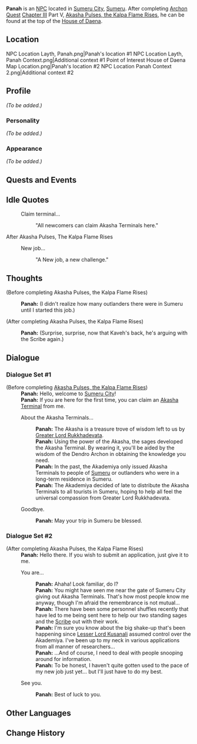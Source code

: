 {{Meta
<!-- Remove this template after adding the missing info -->
|missing_NPC_profile  = yes
}}
{{Character Infobox
|type             = NPC
|image            = NPC Panah.png
|region           = Sumeru
|title            = Mahamata
|affiliation      = Sumeru Akademiya

|ancestry         = <!-- Clan/family -->
|father           = 
|mother           = 
|spouse           = 
|sibling          = 
|child            = 
|relative         = 

|voiceEN          = 
|voiceCN          = 
|voiceJP          = 
|dialoguereward   = 
}}
'''Panah''' is an [[NPC]] located in [[Sumeru City]], [[Sumeru]]. After completing [[Archon Quest]] [[Chapter III]] Part V, [[Akasha Pulses, the Kalpa Flame Rises]], he can be found at the top of the [[House of Daena]].

==Location==
<gallery>
NPC Location Layth, Panah.png|Panah's location #1
NPC Location Layth, Panah Context.png|Additional context #1
Point of Interest House of Daena Map Location.png|Panah's location #2
NPC Location Panah Context 2.png|Additional context #2
</gallery>

==Profile==
<!-- Detailed story/lore information goes here. -->
''(To be added.)''

===Personality===
''(To be added.)''

===Appearance===
<!-- Keep appearance section short and concise. Limit to 2 paragraphs with 3-4 sentences each. -->
''(To be added.)''

==Quests and Events==
{{Quests and Events}}

==Idle Quotes==
{{Dialogue start}}
: {{DIcon|Idle}} Claim terminal...
:: {{A|VO Panah 01.ogg}} "All newcomers can claim Akasha Terminals here."
{{Dialogue end}}

;After Akasha Pulses, The Kalpa Flame Rises
{{Dialogue start}}
: {{DIcon|Idle}} New job...
:: {{A|VO Panah 02.ogg}} "A New job, a new challenge."
{{Dialogue end}}

==Thoughts==
{{All Schemes to Know Explanation|name=Panah}}
{{Dialogue start}}
;(Before completing Akasha Pulses, the Kalpa Flame Rises)
: {{A|VO Panah All Schemes to Know 01.ogg}} '''Panah:''' (I didn't realize how many outlanders there were in Sumeru until I started this job.)

;(After completing Akasha Pulses, the Kalpa Flame Rises)
: {{A|VO Panah All Schemes to Know 02.ogg}} '''Panah:''' (Surprise, surprise, now that Kaveh's back, he's arguing with the Scribe again.)
{{Dialogue end}}

==Dialogue==
===Dialogue Set #1===
{{Dialogue start}}
;(Before completing [[Akasha Pulses, the Kalpa Flame Rises]])
:'''Panah:''' Hello, welcome to [[Sumeru City]]!
:'''Panah:''' If you are here for the first time, you can claim an [[Akasha Terminal]] from me.
:{{DIcon}} About the Akasha Terminals...
::'''Panah:''' The Akasha is a treasure trove of wisdom left to us by [[Greater Lord Rukkhadevata]].
::'''Panah:''' Using the power of the Akasha, the sages developed the Akasha Terminal. By wearing it, you'll be aided by the wisdom of the Dendro Archon in obtaining the knowledge you need.
::'''Panah:''' In the past, the Akademiya only issued Akasha Terminals to people of [[Sumeru]] or outlanders who were in a long-term residence in Sumeru.
::'''Panah:''' The Akademiya decided of late to distribute the Akasha Terminals to all tourists in Sumeru, hoping to help all feel the universal compassion from Greater Lord Rukkhadevata.
:{{DIcon}}  Goodbye.
::'''Panah:''' May your trip in Sumeru be blessed.
{{Dialogue end}}

===Dialogue Set #2===
{{Dialogue start}}
;(After completing Akasha Pulses, the Kalpa Flame Rises)
:'''Panah:''' Hello there. If you wish to submit an application, just give it to me.
:{{DIcon}} You are...
::'''Panah:''' Ahaha! Look familiar, do I?
::'''Panah:''' You might have seen me near the gate of Sumeru City giving out Akasha Terminals. That's how most people know me anyway, though I'm afraid the remembrance is not mutual...
::'''Panah:''' There have been some personnel shuffles recently that have led to me being sent here to help our two standing sages and the [[Alhaitham|Scribe]] out with their work.
::'''Panah:''' I'm sure you know about the big shake-up that's been happening since [[Lesser Lord Kusanali]] assumed control over the Akademiya. I've been up to my neck in various applications from all manner of researchers...
::'''Panah:''' ...And of course, I need to deal with people snooping around for information.
::'''Panah:''' To be honest, I haven't quite gotten used to the pace of my new job just yet... but I'll just have to do my best.
:{{DIcon}}  See you.
::'''Panah:''' Best of luck to you.
{{Dialogue end}}
<!--
==Trivia==
* 
-->
==Other Languages==
{{Other Languages
|default_hidden = 1
|en      = Panah
|zhs     = 帕纳
|zhs_rm  = Pànà
|zht     = 帕納
|zht_rm  = Pànà
|ja      = パナー
|ja_rm   = Panaa
|ko      = 파나
|ko_rm   = Pana
|es      = Panah
|fr      = Panah
|ru      = Панах
|th      = Panah
|vi      = Panah
|de      = Panah
|id      = Panah
|pt      = Panah
|tr      = Panah
|it      = Panah
}}

==Change History==
{{Change History|3.0}}
<!--
==References==
{{Reflist}}
-->